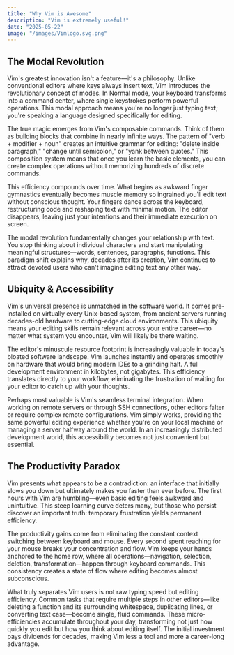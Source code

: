 ```yaml
---
title: "Why Vim is Awesome"
description: "Vim is extremely useful!"
date: "2025-05-22"
image: "/images/Vimlogo.svg.png"
---
```


## The Modal Revolution

Vim's greatest innovation isn't a feature—it's a philosophy. Unlike conventional editors where keys always insert text, Vim introduces the revolutionary concept of modes. In Normal mode, your keyboard transforms into a command center, where single keystrokes perform powerful operations. This modal approach means you're no longer just typing text; you're speaking a language designed specifically for editing.

The true magic emerges from Vim's composable commands. Think of them as building blocks that combine in nearly infinite ways. The pattern of "verb + modifier + noun" creates an intuitive grammar for editing: "delete inside paragraph," "change until semicolon," or "yank between quotes." This composition system means that once you learn the basic elements, you can create complex operations without memorizing hundreds of discrete commands.

This efficiency compounds over time. What begins as awkward finger gymnastics eventually becomes muscle memory so ingrained you'll edit text without conscious thought. Your fingers dance across the keyboard, restructuring code and reshaping text with minimal motion. The editor disappears, leaving just your intentions and their immediate execution on screen.

The modal revolution fundamentally changes your relationship with text. You stop thinking about individual characters and start manipulating meaningful structures—words, sentences, paragraphs, functions. This paradigm shift explains why, decades after its creation, Vim continues to attract devoted users who can't imagine editing text any other way.

## Ubiquity & Accessibility

Vim's universal presence is unmatched in the software world. It comes pre-installed on virtually every Unix-based system, from ancient servers running decades-old hardware to cutting-edge cloud environments. This ubiquity means your editing skills remain relevant across your entire career—no matter what system you encounter, Vim will likely be there waiting.

The editor's minuscule resource footprint is increasingly valuable in today's bloated software landscape. Vim launches instantly and operates smoothly on hardware that would bring modern IDEs to a grinding halt. A full development environment in kilobytes, not gigabytes. This efficiency translates directly to your workflow, eliminating the frustration of waiting for your editor to catch up with your thoughts.

Perhaps most valuable is Vim's seamless terminal integration. When working on remote servers or through SSH connections, other editors falter or require complex remote configurations. Vim simply works, providing the same powerful editing experience whether you're on your local machine or managing a server halfway around the world. In an increasingly distributed development world, this accessibility becomes not just convenient but essential.

## The Productivity Paradox

Vim presents what appears to be a contradiction: an interface that initially slows you down but ultimately makes you faster than ever before. The first hours with Vim are humbling—even basic editing feels awkward and unintuitive. This steep learning curve deters many, but those who persist discover an important truth: temporary frustration yields permanent efficiency.

The productivity gains come from eliminating the constant context switching between keyboard and mouse. Every second spent reaching for your mouse breaks your concentration and flow. Vim keeps your hands anchored to the home row, where all operations—navigation, selection, deletion, transformation—happen through keyboard commands. This consistency creates a state of flow where editing becomes almost subconscious.

What truly separates Vim users is not raw typing speed but editing efficiency. Common tasks that require multiple steps in other editors—like deleting a function and its surrounding whitespace, duplicating lines, or converting text case—become single, fluid commands. These micro-efficiencies accumulate throughout your day, transforming not just how quickly you edit but how you think about editing itself. The initial investment pays dividends for decades, making Vim less a tool and more a career-long advantage.
